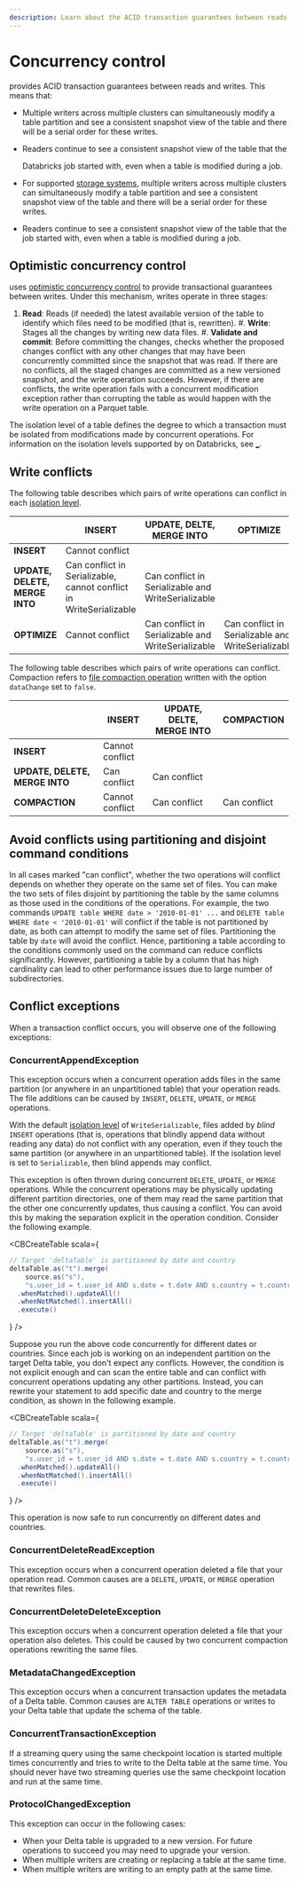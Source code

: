 ```yaml
---
description: Learn about the ACID transaction guarantees between reads and writes provided by <DeltaLake />.
---
```



# Concurrency control

<DeltaLake /> provides ACID transaction guarantees between reads and writes.
This means that:

- Multiple writers across multiple clusters can simultaneously modify a table
  partition and see a consistent snapshot view of the table and there will be a
  serial order for these writes.
- Readers continue to see a consistent snapshot view of the table that the

  Databricks job started with, even when a table is modified during a job.

- For supported [storage systems](delta-storage.md), multiple writers across
  multiple clusters can simultaneously modify a table partition and see a
  consistent snapshot view of the table and there will be a serial order for
  these writes.
- Readers continue to see a consistent snapshot view of the table that the
  <ApacheSpark /> job started with, even when a table is modified during a job.

## Optimistic concurrency control

<DeltaLake /> uses [optimistic concurrency
control](https://en.wikipedia.org/wiki/Optimistic_concurrency_control) to
provide transactional guarantees between writes. Under this mechanism, writes
operate in three stages:

1. **Read**: Reads (if needed) the latest available version of the table to
   identify which files need to be modified (that is, rewritten). #. **Write**:
   Stages all the changes by writing new data files. #. **Validate and commit**:
   Before committing the changes, checks whether the proposed changes conflict
   with any other changes that may have been concurrently committed since the
   snapshot that was read. If there are no conflicts, all the staged changes are
   committed as a new versioned snapshot, and the write operation succeeds.
   However, if there are conflicts, the write operation fails with a concurrent
   modification exception rather than corrupting the table as would happen with
   the write operation on a Parquet table.

The isolation level of a table defines the degree to which a transaction must be
isolated from modifications made by concurrent operations. For information on
the isolation levels supported by <DeltaLake /> on Databricks, see
[\_](optimizations/isolation-level.md).

## Write conflicts

The following table describes which pairs of write
operations can conflict in each [isolation
level](optimizations/isolation-level.md).

|                                | **INSERT**                                                         | **UPDATE, DELTE, MERGE INTO**                      | **OPTIMIZE**                                       |
| ------------------------------ | ------------------------------------------------------------------ | -------------------------------------------------- | -------------------------------------------------- |
| **INSERT**                     | Cannot conflict                                                    |                                                    |                                                    |
| **UPDATE, DELETE, MERGE INTO** | Can conflict in Serializable, cannot conflict in WriteSerializable | Can conflict in Serializable and WriteSerializable |                                                    |
| **OPTIMIZE**                   | Cannot conflict                                                    | Can conflict in Serializable and WriteSerializable | Can conflict in Serializable and WriteSerializable |

The following table describes which pairs of write
operations can conflict. Compaction refers to [file compaction
operation](best-practices.md#compact-files) written with the option `dataChange`
set to `false`.

|                                | **INSERT**      | **UPDATE, DELTE, MERGE INTO** | **COMPACTION** |
| ------------------------------ | --------------- | ----------------------------- | -------------- |
| **INSERT**                     | Cannot conflict |                               |                |
| **UPDATE, DELETE, MERGE INTO** | Can conflict    | Can conflict                  |                |
| **COMPACTION**                 | Cannot conflict | Can conflict                  | Can conflict   |

## Avoid conflicts using partitioning and disjoint command conditions

In all cases marked "can conflict", whether the two operations will conflict
depends on whether they operate on the same set of files. You can make the two
sets of files disjoint by partitioning the table by the same columns as those
used in the conditions of the operations. For example, the two commands `UPDATE table WHERE date > '2010-01-01' ...` and `DELETE table WHERE date < '2010-01-01'` will conflict if the table is not partitioned by date, as both can
attempt to modify the same set of files. Partitioning the table by `date` will
avoid the conflict. Hence, partitioning a table according to the conditions
commonly used on the command can reduce conflicts significantly. However,
partitioning a table by a column that has high cardinality can lead to other
performance issues due to large number of subdirectories.

## Conflict exceptions

When a transaction conflict occurs, you will observe one of the following
exceptions:

### ConcurrentAppendException

This exception occurs when a concurrent operation adds files in the same
partition (or anywhere in an unpartitioned table) that your operation reads. The
file additions can be caused by `INSERT`, `DELETE`, `UPDATE`, or `MERGE`
operations.

With the default [isolation
level](optimizations/isolation-level.md) of `WriteSerializable`, files added by
_blind_ `INSERT` operations (that is, operations that blindly append data
without reading any data) do not conflict with any operation, even if they touch
the same partition (or anywhere in an unpartitioned table). If the isolation
level is set to `Serializable`, then blind appends may conflict.

This exception is often thrown during concurrent `DELETE`, `UPDATE`, or `MERGE`
operations. While the concurrent operations may be physically updating different
partition directories, one of them may read the same partition that the other
one concurrently updates, thus causing a conflict. You can avoid this by making
the separation explicit in the operation condition. Consider the following
example.

<CBCreateTable
      scala={
    <div>

```scala
// Target 'deltaTable' is partitioned by date and country
deltaTable.as("t").merge(
    source.as("s"),
    "s.user_id = t.user_id AND s.date = t.date AND s.country = t.country")
  .whenMatched().updateAll()
  .whenNotMatched().insertAll()
  .execute()
```

</div>
      }
    />

Suppose you run the above code concurrently for different dates or countries.
Since each job is working on an independent partition on the target Delta table,
you don't expect any conflicts. However, the condition is not explicit enough
and can scan the entire table and can conflict with concurrent operations
updating any other partitions. Instead, you can rewrite your statement to add
specific date and country to the merge condition, as shown in the following
example.

<CBCreateTable
      scala={
    <div>

```scala
// Target 'deltaTable' is partitioned by date and country
deltaTable.as("t").merge(
    source.as("s"),
    "s.user_id = t.user_id AND s.date = t.date AND s.country = t.country AND t.date = '" + <date> + "' AND t.country = '" + <country> + "'")
  .whenMatched().updateAll()
  .whenNotMatched().insertAll()
  .execute()
```

</div>
      }
    />

This operation is now safe to run concurrently on different dates and countries.

### ConcurrentDeleteReadException

This exception occurs when a concurrent operation deleted a file that your
operation read. Common causes are a `DELETE`, `UPDATE`, or `MERGE` operation
that rewrites files.

### ConcurrentDeleteDeleteException

This exception occurs when a concurrent operation deleted a file that your
operation also deletes. This could be caused by two concurrent compaction
operations rewriting the same files.

### MetadataChangedException

This exception occurs when a concurrent transaction updates the metadata of a
Delta table. Common causes are `ALTER TABLE` operations or writes to your Delta
table that update the schema of the table.

### ConcurrentTransactionException

If a streaming query using the same checkpoint location is started multiple
times concurrently and tries to write to the Delta table at the same time. You
should never have two streaming queries use the same checkpoint location and run
at the same time.

### ProtocolChangedException

This exception can occur in the following cases:

- When your Delta table is upgraded to a new version. For future operations to
  succeed you may need to upgrade your <DeltaLake /> version.
- When multiple writers are creating or replacing a table at the same time.
- When multiple writers are writing to an empty path at the same time.
